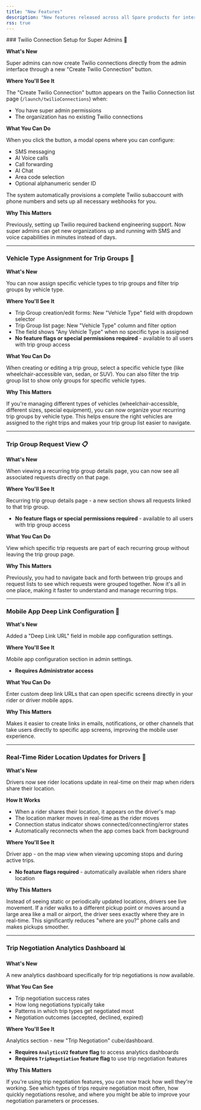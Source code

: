 ```yaml
---
title: "New Features"
description: "New features released across all Spare products for internal teams"
rss: true
---
```


<Update label="October 9, 2025" description="New Features">
  ### Twilio Connection Setup for Super Admins 🔧

  **What's New**

  Super admins can now create Twilio connections directly from the admin interface through a new "Create Twilio Connection" button.

  **Where You'll See It**

  The "Create Twilio Connection" button appears on the Twilio Connection list page (`/launch/twilioConnections`) when:
  - You have super admin permissions
  - The organization has no existing Twilio connections

  **What You Can Do**

  When you click the button, a modal opens where you can configure:
  - SMS messaging
  - AI Voice calls
  - Call forwarding
  - AI Chat
  - Area code selection
  - Optional alphanumeric sender ID

  The system automatically provisions a complete Twilio subaccount with phone numbers and sets up all necessary webhooks for you.

  **Why This Matters**

  Previously, setting up Twilio required backend engineering support. Now super admins can get new organizations up and running with SMS and voice capabilities in minutes instead of days.

  ---

  ### Vehicle Type Assignment for Trip Groups 🚐

  **What's New**

  You can now assign specific vehicle types to trip groups and filter trip groups by vehicle type.

  **Where You'll See It**
  - Trip Group creation/edit forms: New "Vehicle Type" field with dropdown selector
  - Trip Group list page: New "Vehicle Type" column and filter option
  - The field shows "Any Vehicle Type" when no specific type is assigned
  - **No feature flags or special permissions required** - available to all users with trip group access

  **What You Can Do**

  When creating or editing a trip group, select a specific vehicle type (like wheelchair-accessible van, sedan, or SUV). You can also filter the trip group list to show only groups for specific vehicle types.

  **Why This Matters**

  If you're managing different types of vehicles (wheelchair-accessible, different sizes, special equipment), you can now organize your recurring trip groups by vehicle type. This helps ensure the right vehicles are assigned to the right trips and makes your trip group list easier to navigate.

  ---

  ### Trip Group Request View 📋

  **What's New**

  When viewing a recurring trip group details page, you can now see all associated requests directly on that page.

  **Where You'll See It**

  Recurring trip group details page - a new section shows all requests linked to that trip group.
  - **No feature flags or special permissions required** - available to all users with trip group access

  **What You Can Do**

  View which specific trip requests are part of each recurring group without leaving the trip group page.

  **Why This Matters**

  Previously, you had to navigate back and forth between trip groups and request lists to see which requests were grouped together. Now it's all in one place, making it faster to understand and manage recurring trips.

  ---

  ### Mobile App Deep Link Configuration 📱

  **What's New**

  Added a "Deep Link URL" field in mobile app configuration settings.

  **Where You'll See It**

  Mobile app configuration section in admin settings.
  - **Requires Administrator access**

  **What You Can Do**

  Enter custom deep link URLs that can open specific screens directly in your rider or driver mobile apps.

  **Why This Matters**

  Makes it easier to create links in emails, notifications, or other channels that take users directly to specific app screens, improving the mobile user experience.

  ---

  ### Real-Time Rider Location Updates for Drivers 📍

  **What's New**

  Drivers now see rider locations update in real-time on their map when riders share their location.

  **How It Works**
  - When a rider shares their location, it appears on the driver's map
  - The location marker moves in real-time as the rider moves
  - Connection status indicator shows connected/connecting/error states
  - Automatically reconnects when the app comes back from background

  **Where You'll See It**

  Driver app - on the map view when viewing upcoming stops and during active trips.
  - **No feature flags required** - automatically available when riders share location

  **Why This Matters**

  Instead of seeing static or periodically updated locations, drivers see live movement. If a rider walks to a different pickup point or moves around a large area like a mall or airport, the driver sees exactly where they are in real-time. This significantly reduces "where are you?" phone calls and makes pickups smoother.

  ---

  ### Trip Negotiation Analytics Dashboard 📊

  **What's New**

  A new analytics dashboard specifically for trip negotiations is now available.

  **What You Can See**
  - Trip negotiation success rates
  - How long negotiations typically take
  - Patterns in which trip types get negotiated most
  - Negotiation outcomes (accepted, declined, expired)

  **Where You'll See It**

  Analytics section - new "Trip Negotiation" cube/dashboard.
  - **Requires `AnalyticsV2` feature flag** to access analytics dashboards
  - **Requires `TripNegotiation` feature flag** to use trip negotiation features

  **Why This Matters**

  If you're using trip negotiation features, you can now track how well they're working. See which types of trips require negotiation most often, how quickly negotiations resolve, and where you might be able to improve your negotiation parameters or processes.
</Update>
